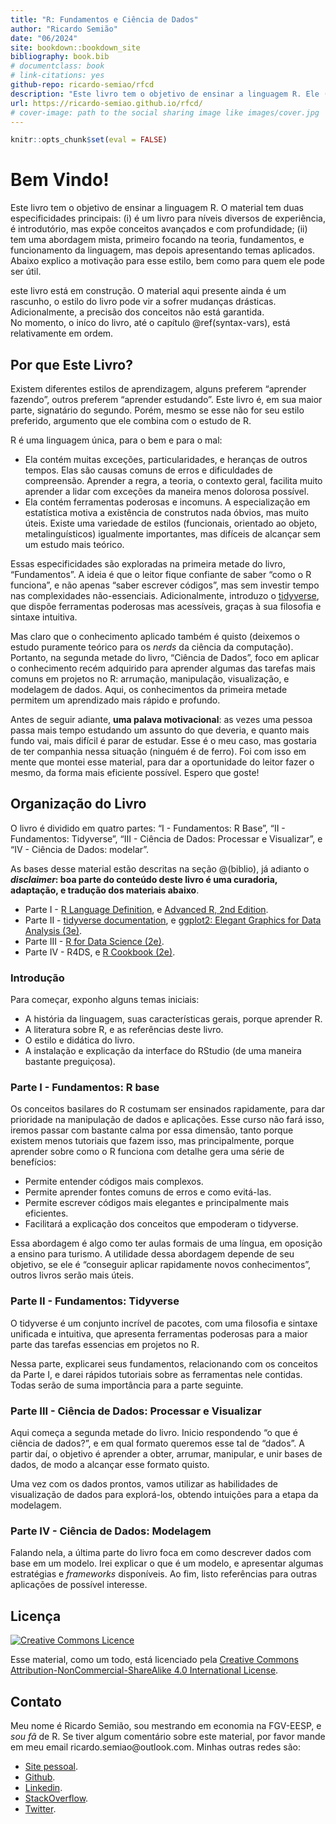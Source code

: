 ```yaml
--- 
title: "R: Fundamentos e Ciência de Dados"
author: "Ricardo Semião"
date: "06/2024"
site: bookdown::bookdown_site
bibliography: book.bib
# documentclass: book
# link-citations: yes
github-repo: ricardo-semiao/rfcd
description: "Este livro tem o objetivo de ensinar a linguagem R. Ele (i) é feito para níveis diversos de experiência, é introdutório, mas expõe conceitos avançados e com profundidade; (ii) tem uma abordagem mista, primeiro focando na teoria, fundamentos, e funcionamento da linguagem, mas depois apresentando temas aplicados."
url: https://ricardo-semiao.github.io/rfcd/
# cover-image: path to the social sharing image like images/cover.jpg
---
```


```r
knitr::opts_chunk$set(eval = FALSE)
```

# Bem Vindo! {-}

Este livro tem o objetivo de ensinar a linguagem R. O material tem duas especificidades principais: (i) é um livro para níveis diversos de experiência, é introdutório, mas expõe conceitos avançados e com profundidade; (ii) tem uma abordagem mista, primeiro focando na teoria, fundamentos, e funcionamento da linguagem, mas depois apresentando temas aplicados. Abaixo explico a motivação para esse estilo, bem como para quem ele pode ser útil.

:::{.warn}
este livro está em construção. O material aqui presente ainda é um rascunho, o estilo do livro pode vir a sofrer mudanças drásticas. Adicionalmente, a precisão dos conceitos não está garantida.<br>
No momento, o iníco do livro, até o capítulo \@ref(syntax-vars), está relativamente em ordem.
:::



## Por que Este Livro? {-}

Existem diferentes estilos de aprendizagem, alguns preferem "aprender fazendo", outros preferem "aprender estudando". Este livro é, em sua maior parte, signatário do segundo. Porém, mesmo se esse não for seu estilo preferido, argumento que ele combina com o estudo de R.

R é uma linguagem única, para o bem e para o mal:

- Ela contém muitas exceções, particularidades, e heranças de outros tempos. Elas são causas comuns de erros e dificuldades de compreensão. Aprender a regra, a teoria, o contexto geral, facilita muito aprender a lidar com exceções da maneira menos dolorosa possível.
- Ela contém ferramentas poderosas e incomuns. A especialização em estatística motiva a existência de construtos nada óbvios, mas muito úteis. Existe uma variedade de estilos (funcionais, orientado ao objeto, metalinguísticos) igualmente importantes, mas difíceis de alcançar sem um estudo mais teórico.

Essas especificidades são exploradas na primeira metade do livro, "Fundamentos". A ideia é que o leitor fique confiante de saber "como o R funciona", e não apenas "saber escrever códigos", mas sem investir tempo nas complexidades não-essenciais. Adicionalmente, introduzo o [tidyverse](https://www.tidyverse.org/), que dispõe ferramentas poderosas mas acessíveis, graças à sua filosofia e sintaxe intuitiva.

Mas claro que o conhecimento aplicado também é quisto (deixemos o estudo puramente teórico para os _nerds_ da ciência da computação). Portanto, na segunda metade do livro, "Ciência de Dados", foco em aplicar o conhecimento recém adquirido para aprender algumas das tarefas mais comuns em projetos no R: arrumação, manipulação, visualização, e modelagem de dados. Aqui, os conhecimentos da primeira metade permitem um aprendizado mais rápido e profundo.

Antes de seguir adiante, __uma palava motivacional__: as vezes uma pessoa passa mais tempo estudando um assunto do que deveria, e quanto mais fundo vai, mais difícil é parar de estudar. Esse é o meu caso, mas gostaria de ter companhia nessa situação (ninguém é de ferro). Foi com isso em mente que montei esse material, para dar a oportunidade do leitor fazer o mesmo, da forma mais eficiente possível. Espero que goste!



## Organização do Livro {-}

O livro é dividido em quatro partes: "I - Fundamentos: R Base", "II - Fundamentos: Tidyverse", "III - Ciência de Dados: Processar e Visualizar", e "IV - Ciência de Dados: modelar".

As bases desse material estão descritas na seção \@(biblio), já adianto o **_disclaimer_: boa parte do conteúdo deste livro é uma curadoria, adaptação, e tradução dos materiais abaixo**.

- Parte I - [R Language Definition](https://cran.r-project.org/doc/manuals/r-release/R-lang.pdf), e [Advanced R, 2nd Edition](https://adv-r.hadley.nz/).
- Parte II - [tidyverse documentation](https://www.tidyverse.org/), e [ggplot2: Elegant Graphics for Data Analysis (3e)](https://ggplot2-book.org/).
- Parte III - [R for Data Science (2e)](https://r4ds.hadley.nz/).
- Parte IV - R4DS, e [R Cookbook (2e)](https://rc2e.com/).


### Introdução {-}
Para começar, exponho alguns temas iniciais:

- A história da linguagem, suas características gerais, porque aprender R.
- A literatura sobre R, e as referências deste livro.
- O estilo e didática do livro.
- A instalação e explicação da interface do RStudio (de uma maneira bastante preguiçosa).


### Parte I - Fundamentos: R base {-}
Os conceitos basilares do R costumam ser ensinados rapidamente, para dar prioridade na manipulação de dados e aplicações. Esse curso não fará isso, iremos passar com bastante calma por essa dimensão, tanto porque existem menos tutoriais que fazem isso, mas principalmente, porque aprender sobre como o R funciona com detalhe gera uma série de benefícios:

- Permite entender códigos mais complexos.
- Permite aprender fontes comuns de erros e como evitá-las.
- Permite escrever códigos mais elegantes e principalmente mais eficientes.
- Facilitará a explicação dos conceitos que empoderam o tidyverse.

Essa abordagem é algo como ter aulas formais de uma língua, em oposição a ensino para turismo. A utilidade dessa abordagem depende de seu objetivo, se ele é "conseguir aplicar rapidamente novos conhecimentos", outros livros serão mais úteis.


### Parte II - Fundamentos: Tidyverse {-}
O tidyverse é um conjunto incrível de pacotes, com uma filosofia e sintaxe unificada e intuitiva, que apresenta ferramentas poderosas para a maior parte das tarefas essencias em projetos no R.

Nessa parte, explicarei seus fundamentos, relacionando com os conceitos da Parte I, e darei rápidos tutoriais sobre as ferramentas nele contidas. Todas serão de suma importância para a parte seguinte.


### Parte III - Ciência de Dados: Processar e Visualizar {-}
Aqui começa a segunda metade do livro. Inicio respondendo "o que é ciência de dados?", e em qual formato queremos esse tal de "dados". A partir daí, o objetivo é aprender a obter, arrumar, manipular, e unir bases de dados, de modo a alcançar esse formato quisto.

Uma vez com os dados prontos, vamos utilizar as habilidades de visualização de dados para explorá-los, obtendo intuições para a etapa da modelagem.


### Parte IV - Ciência de Dados: Modelagem {-}
Falando nela, a última parte do livro foca em como descrever dados com base em um modelo. Irei explicar o que é um modelo, e apresentar algumas estratégias e _frameworks_ disponíveis. Ao fim, listo referências para outras aplicações de possível interesse.



## Licença {-}

<a rel="license" href="https://creativecommons.org/licenses/by-nc-sa/4.0/"><img alt="Creative Commons Licence" style="border-width:0" src="https://i.creativecommons.org/l/by-nc-sa/4.0/88x31.png" /></a>

Esse material, como um todo, está licenciado pela [Creative Commons Attribution-NonCommercial-ShareAlike 4.0 International License](https://creativecommons.org/licenses/by-nc-sa/4.0/).



## Contato {-}

Meu nome é Ricardo Semião, sou mestrando em economia na FGV-EESP, e _sou fã_ de R. Se tiver algum comentário sobre este material, por favor mande em meu email ricardo.semiao@outlook.com. Minhas outras redes são:

- [Site pessoal](https://ricardo-semiao.github.io/).
- [Github](https://github.com/ricardo-semiao).
- [Linkedin](https://www.linkedin.com/in/ricardo-semiao/).
- [StackOverflow](https://stackoverflow.com/users/13048728/ricardo-semi%c3%a3o-e-castro).
- [Twitter](https://twitter.com/ricardo_semiao).
